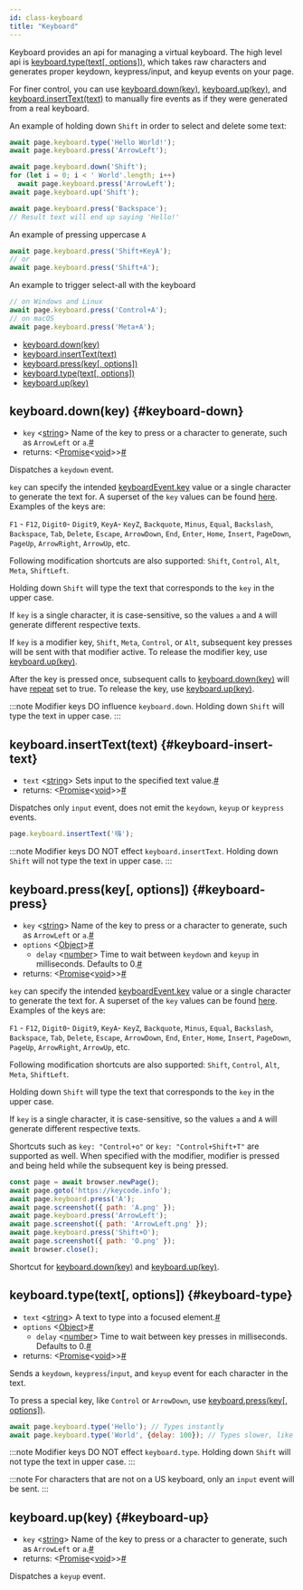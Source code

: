 ```yaml
---
id: class-keyboard
title: "Keyboard"
---
```


Keyboard provides an api for managing a virtual keyboard. The high level api is [keyboard.type(text[, options])](./api/class-keyboard.mdx#keyboard-type), which takes raw characters and generates proper keydown, keypress/input, and keyup events on your page.

For finer control, you can use [keyboard.down(key)](./api/class-keyboard.mdx#keyboard-down), [keyboard.up(key)](./api/class-keyboard.mdx#keyboard-up), and [keyboard.insertText(text)](./api/class-keyboard.mdx#keyboard-insert-text) to manually fire events as if they were generated from a real keyboard.

An example of holding down `Shift` in order to select and delete some text:

```js
await page.keyboard.type('Hello World!');
await page.keyboard.press('ArrowLeft');

await page.keyboard.down('Shift');
for (let i = 0; i < ' World'.length; i++)
  await page.keyboard.press('ArrowLeft');
await page.keyboard.up('Shift');

await page.keyboard.press('Backspace');
// Result text will end up saying 'Hello!'
```

An example of pressing uppercase `A`

```js
await page.keyboard.press('Shift+KeyA');
// or
await page.keyboard.press('Shift+A');
```

An example to trigger select-all with the keyboard

```js
// on Windows and Linux
await page.keyboard.press('Control+A');
// on macOS
await page.keyboard.press('Meta+A');
```


- [keyboard.down(key)](./api/class-keyboard.mdx#keyboard-down)
- [keyboard.insertText(text)](./api/class-keyboard.mdx#keyboard-insert-text)
- [keyboard.press(key[, options])](./api/class-keyboard.mdx#keyboard-press)
- [keyboard.type(text[, options])](./api/class-keyboard.mdx#keyboard-type)
- [keyboard.up(key)](./api/class-keyboard.mdx#keyboard-up)

## keyboard.down(key) {#keyboard-down}
- `key`<a aria-hidden="true" tabindex="-1" class="list-anchor-link" id="keyboard-down-param-key"/> &#60;[string]&#62; Name of the key to press or a character to generate, such as `ArrowLeft` or `a`.<a href="#keyboard-down-param-key" class="list-anchor">#</a>
- returns:<a aria-hidden="true" tabindex="-1" class="list-anchor-link" id="keyboard-down-return"/> &#60;[Promise]<[void]>&#62;<a href="#keyboard-down-return" class="list-anchor">#</a>

Dispatches a `keydown` event.

`key` can specify the intended [keyboardEvent.key](https://developer.mozilla.org/en-US/docs/Web/API/KeyboardEvent/key) value or a single character to generate the text for. A superset of the `key` values can be found [here](https://developer.mozilla.org/en-US/docs/Web/API/KeyboardEvent/key/Key_Values). Examples of the keys are:

`F1` - `F12`, `Digit0`- `Digit9`, `KeyA`- `KeyZ`, `Backquote`, `Minus`, `Equal`, `Backslash`, `Backspace`, `Tab`, `Delete`, `Escape`, `ArrowDown`, `End`, `Enter`, `Home`, `Insert`, `PageDown`, `PageUp`, `ArrowRight`, `ArrowUp`, etc.

Following modification shortcuts are also supported: `Shift`, `Control`, `Alt`, `Meta`, `ShiftLeft`.

Holding down `Shift` will type the text that corresponds to the `key` in the upper case.

If `key` is a single character, it is case-sensitive, so the values `a` and `A` will generate different respective texts.

If `key` is a modifier key, `Shift`, `Meta`, `Control`, or `Alt`, subsequent key presses will be sent with that modifier active. To release the modifier key, use [keyboard.up(key)](./api/class-keyboard.mdx#keyboard-up).

After the key is pressed once, subsequent calls to [keyboard.down(key)](./api/class-keyboard.mdx#keyboard-down) will have [repeat](https://developer.mozilla.org/en-US/docs/Web/API/KeyboardEvent/repeat) set to true. To release the key, use [keyboard.up(key)](./api/class-keyboard.mdx#keyboard-up).

:::note
Modifier keys DO influence `keyboard.down`. Holding down `Shift` will type the text in upper case.
:::

## keyboard.insertText(text) {#keyboard-insert-text}
- `text`<a aria-hidden="true" tabindex="-1" class="list-anchor-link" id="keyboard-insert-text-param-text"/> &#60;[string]&#62; Sets input to the specified text value.<a href="#keyboard-insert-text-param-text" class="list-anchor">#</a>
- returns:<a aria-hidden="true" tabindex="-1" class="list-anchor-link" id="keyboard-insert-text-return"/> &#60;[Promise]<[void]>&#62;<a href="#keyboard-insert-text-return" class="list-anchor">#</a>

Dispatches only `input` event, does not emit the `keydown`, `keyup` or `keypress` events.

```js
page.keyboard.insertText('嗨');
```

:::note
Modifier keys DO NOT effect `keyboard.insertText`. Holding down `Shift` will not type the text in upper case.
:::

## keyboard.press(key[, options]) {#keyboard-press}
- `key`<a aria-hidden="true" tabindex="-1" class="list-anchor-link" id="keyboard-press-param-key"/> &#60;[string]&#62; Name of the key to press or a character to generate, such as `ArrowLeft` or `a`.<a href="#keyboard-press-param-key" class="list-anchor">#</a>
- `options`<a aria-hidden="true" tabindex="-1" class="list-anchor-link" id="keyboard-press-param-options"/> &#60;[Object]&#62;<a href="#keyboard-press-param-options" class="list-anchor">#</a>
  - `delay`<a aria-hidden="true" tabindex="-1" class="list-anchor-link" id="keyboard-press-option-delay"/> &#60;[number]&#62; Time to wait between `keydown` and `keyup` in milliseconds. Defaults to 0.<a href="#keyboard-press-option-delay" class="list-anchor">#</a>
- returns:<a aria-hidden="true" tabindex="-1" class="list-anchor-link" id="keyboard-press-return"/> &#60;[Promise]<[void]>&#62;<a href="#keyboard-press-return" class="list-anchor">#</a>

`key` can specify the intended [keyboardEvent.key](https://developer.mozilla.org/en-US/docs/Web/API/KeyboardEvent/key) value or a single character to generate the text for. A superset of the `key` values can be found [here](https://developer.mozilla.org/en-US/docs/Web/API/KeyboardEvent/key/Key_Values). Examples of the keys are:

`F1` - `F12`, `Digit0`- `Digit9`, `KeyA`- `KeyZ`, `Backquote`, `Minus`, `Equal`, `Backslash`, `Backspace`, `Tab`, `Delete`, `Escape`, `ArrowDown`, `End`, `Enter`, `Home`, `Insert`, `PageDown`, `PageUp`, `ArrowRight`, `ArrowUp`, etc.

Following modification shortcuts are also supported: `Shift`, `Control`, `Alt`, `Meta`, `ShiftLeft`.

Holding down `Shift` will type the text that corresponds to the `key` in the upper case.

If `key` is a single character, it is case-sensitive, so the values `a` and `A` will generate different respective texts.

Shortcuts such as `key: "Control+o"` or `key: "Control+Shift+T"` are supported as well. When specified with the modifier, modifier is pressed and being held while the subsequent key is being pressed.

```js
const page = await browser.newPage();
await page.goto('https://keycode.info');
await page.keyboard.press('A');
await page.screenshot({ path: 'A.png' });
await page.keyboard.press('ArrowLeft');
await page.screenshot({ path: 'ArrowLeft.png' });
await page.keyboard.press('Shift+O');
await page.screenshot({ path: 'O.png' });
await browser.close();
```

Shortcut for [keyboard.down(key)](./api/class-keyboard.mdx#keyboard-down) and [keyboard.up(key)](./api/class-keyboard.mdx#keyboard-up).

## keyboard.type(text[, options]) {#keyboard-type}
- `text`<a aria-hidden="true" tabindex="-1" class="list-anchor-link" id="keyboard-type-param-text"/> &#60;[string]&#62; A text to type into a focused element.<a href="#keyboard-type-param-text" class="list-anchor">#</a>
- `options`<a aria-hidden="true" tabindex="-1" class="list-anchor-link" id="keyboard-type-param-options"/> &#60;[Object]&#62;<a href="#keyboard-type-param-options" class="list-anchor">#</a>
  - `delay`<a aria-hidden="true" tabindex="-1" class="list-anchor-link" id="keyboard-type-option-delay"/> &#60;[number]&#62; Time to wait between key presses in milliseconds. Defaults to 0.<a href="#keyboard-type-option-delay" class="list-anchor">#</a>
- returns:<a aria-hidden="true" tabindex="-1" class="list-anchor-link" id="keyboard-type-return"/> &#60;[Promise]<[void]>&#62;<a href="#keyboard-type-return" class="list-anchor">#</a>

Sends a `keydown`, `keypress`/`input`, and `keyup` event for each character in the text.

To press a special key, like `Control` or `ArrowDown`, use [keyboard.press(key[, options])](./api/class-keyboard.mdx#keyboard-press).

```js
await page.keyboard.type('Hello'); // Types instantly
await page.keyboard.type('World', {delay: 100}); // Types slower, like a user
```

:::note
Modifier keys DO NOT effect `keyboard.type`. Holding down `Shift` will not type the text in upper case.
:::

:::note
For characters that are not on a US keyboard, only an `input` event will be sent.
:::

## keyboard.up(key) {#keyboard-up}
- `key`<a aria-hidden="true" tabindex="-1" class="list-anchor-link" id="keyboard-up-param-key"/> &#60;[string]&#62; Name of the key to press or a character to generate, such as `ArrowLeft` or `a`.<a href="#keyboard-up-param-key" class="list-anchor">#</a>
- returns:<a aria-hidden="true" tabindex="-1" class="list-anchor-link" id="keyboard-up-return"/> &#60;[Promise]<[void]>&#62;<a href="#keyboard-up-return" class="list-anchor">#</a>

Dispatches a `keyup` event.

[Accessibility]: ./api/class-accessibility.mdx "Accessibility"
[Android]: ./api/class-android.mdx "Android"
[AndroidDevice]: ./api/class-androiddevice.mdx "AndroidDevice"
[AndroidInput]: ./api/class-androidinput.mdx "AndroidInput"
[AndroidSocket]: ./api/class-androidsocket.mdx "AndroidSocket"
[AndroidWebView]: ./api/class-androidwebview.mdx "AndroidWebView"
[Browser]: ./api/class-browser.mdx "Browser"
[BrowserContext]: ./api/class-browsercontext.mdx "BrowserContext"
[BrowserServer]: ./api/class-browserserver.mdx "BrowserServer"
[BrowserType]: ./api/class-browsertype.mdx "BrowserType"
[CDPSession]: ./api/class-cdpsession.mdx "CDPSession"
[ConsoleMessage]: ./api/class-consolemessage.mdx "ConsoleMessage"
[Coverage]: ./api/class-coverage.mdx "Coverage"
[Dialog]: ./api/class-dialog.mdx "Dialog"
[Download]: ./api/class-download.mdx "Download"
[Electron]: ./api/class-electron.mdx "Electron"
[ElectronApplication]: ./api/class-electronapplication.mdx "ElectronApplication"
[ElementHandle]: ./api/class-elementhandle.mdx "ElementHandle"
[FileChooser]: ./api/class-filechooser.mdx "FileChooser"
[Frame]: ./api/class-frame.mdx "Frame"
[JSHandle]: ./api/class-jshandle.mdx "JSHandle"
[Keyboard]: ./api/class-keyboard.mdx "Keyboard"
[Logger]: ./api/class-logger.mdx "Logger"
[Mouse]: ./api/class-mouse.mdx "Mouse"
[Page]: ./api/class-page.mdx "Page"
[Playwright]: ./api/class-playwright.mdx "Playwright"
[Request]: ./api/class-request.mdx "Request"
[Response]: ./api/class-response.mdx "Response"
[Route]: ./api/class-route.mdx "Route"
[Selectors]: ./api/class-selectors.mdx "Selectors"
[TimeoutError]: ./api/class-timeouterror.mdx "TimeoutError"
[Touchscreen]: ./api/class-touchscreen.mdx "Touchscreen"
[Tracing]: ./api/class-tracing.mdx "Tracing"
[Video]: ./api/class-video.mdx "Video"
[WebSocket]: ./api/class-websocket.mdx "WebSocket"
[Worker]: ./api/class-worker.mdx "Worker"
[Element]: https://developer.mozilla.org/en-US/docs/Web/API/element "Element"
[EvaluationArgument]: ./core-concepts.mdx#evaluation-argument "EvaluationArgument"
[Promise]: https://developer.mozilla.org/en-US/docs/Web/JavaScript/Reference/Global_Objects/Promise "Promise"
[iterator]: https://developer.mozilla.org/en-US/docs/Web/JavaScript/Reference/Iteration_protocols "Iterator"
[origin]: https://developer.mozilla.org/en-US/docs/Glossary/Origin "Origin"
[selector]: https://developer.mozilla.org/en-US/docs/Web/CSS/CSS_Selectors "selector"
[Serializable]: https://developer.mozilla.org/en-US/docs/Web/JavaScript/Reference/Global_Objects/JSON/stringify#Description "Serializable"
[UIEvent.detail]: https://developer.mozilla.org/en-US/docs/Web/API/UIEvent/detail "UIEvent.detail"
[UnixTime]: https://en.wikipedia.org/wiki/Unix_time "Unix Time"
[xpath]: https://developer.mozilla.org/en-US/docs/Web/XPath "xpath"

[Array]: https://developer.mozilla.org/en-US/docs/Web/JavaScript/Reference/Global_Objects/Array "Array"
[boolean]: https://developer.mozilla.org/en-US/docs/Web/JavaScript/Data_structures#Boolean_type "Boolean"
[Buffer]: https://nodejs.org/api/buffer.html#buffer_class_buffer "Buffer"
[ChildProcess]: https://nodejs.org/api/child_process.html "ChildProcess"
[Error]: https://nodejs.org/api/errors.html#errors_class_error "Error"
[EventEmitter]: https://nodejs.org/api/events.html#events_class_eventemitter "EventEmitter"
[function]: https://developer.mozilla.org/en-US/docs/Web/JavaScript/Reference/Global_Objects/Function "Function"
[Map]: https://developer.mozilla.org/en-US/docs/Web/JavaScript/Reference/Global_Objects/Map "Map"
[null]: https://developer.mozilla.org/en-US/docs/Web/JavaScript/Reference/Global_Objects/null "null"
[number]: https://developer.mozilla.org/en-US/docs/Web/JavaScript/Data_structures#Number_type "Number"
[Object]: https://developer.mozilla.org/en-US/docs/Web/JavaScript/Reference/Global_Objects/Object "Object"
[Promise]: https://developer.mozilla.org/en-US/docs/Web/JavaScript/Reference/Global_Objects/Promise "Promise"
[Readable]: https://nodejs.org/api/stream.html#stream_class_stream_readable "Readable"
[RegExp]: https://developer.mozilla.org/en-US/docs/Web/JavaScript/Reference/Global_Objects/RegExp "RegExp"
[string]: https://developer.mozilla.org/en-US/docs/Web/JavaScript/Data_structures#String_type "string"
[void]: https://developer.mozilla.org/en-US/docs/Web/JavaScript/Reference/Global_Objects/undefined "void"
[URL]: https://nodejs.org/api/url.html "URL"

[all available image tags]: https://mcr.microsoft.com/v2/playwright/tags/list "all available image tags"
[Docker Hub]: https://hub.docker.com/_/microsoft-playwright "Docker Hub"
[Dockerfile.focal]: https://github.com/microsoft/playwright/blob/master/utils/docker/Dockerfile.focal "Dockerfile.focal"
